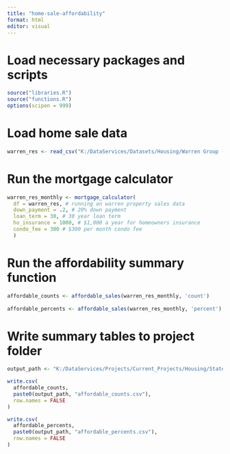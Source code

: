 ```yaml
---
title: "home-sale-affordability"
format: html
editor: visual
---
```


# Load necessary packages and scripts

```r
source("libraries.R")
source("functions.R")
options(scipen = 999)
```

# Load home sale data

```r
warren_res <- read_csv("K:/DataServices/Datasets/Housing/Warren Group - Home Sales/Data/Tabular/Modified/20240314_warren_group_2000_2023_residential_final.csv")
```

# Run the mortgage calculator

```r
warren_res_monthly <- mortgage_calculator(
  df = warren_res, # running on warren property sales data
  down_payment = .2, # 20% down payment
  loan_term = 30, # 30 year loan term
  ho_insurance = 1000, # $1,000 a year for homeowners insurance
  condo_fee = 300 # $300 per month condo fee
  )
```

# Run the affordability summary function

```r
affordable_counts <- affordable_sales(warren_res_monthly, 'count')
  
affordable_percents <- affordable_sales(warren_res_monthly, 'percent')
```

# Write summary tables to project folder

```r
output_path <- "K:/DataServices/Projects/Current_Projects/Housing/StatewideHousingPlan/04_Analysis/Data/Working/sales affordable to middle income buyers/"

write.csv(
  affordable_counts,
  paste0(output_path, "affordable_counts.csv"),
  row.names = FALSE
)

write.csv(
  affordable_percents,
  paste0(output_path, "affordable_percents.csv"),
  row.names = FALSE
)

```
